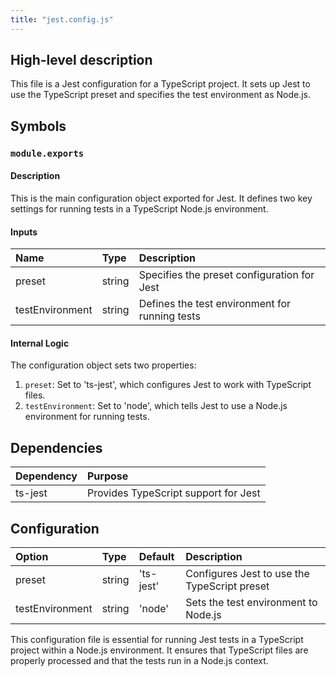 ```yaml
---
title: "jest.config.js"
---
```


## High-level description

This file is a Jest configuration for a TypeScript project. It sets up Jest to use the TypeScript preset and specifies the test environment as Node.js.

## Symbols

### `module.exports`

#### Description

This is the main configuration object exported for Jest. It defines two key settings for running tests in a TypeScript Node.js environment.

#### Inputs

| Name | Type | Description |
|:-----|:-----|:------------|
| preset | string | Specifies the preset configuration for Jest |
| testEnvironment | string | Defines the test environment for running tests |

#### Internal Logic

The configuration object sets two properties:

1. `preset`: Set to 'ts-jest', which configures Jest to work with TypeScript files.
2. `testEnvironment`: Set to 'node', which tells Jest to use a Node.js environment for running tests.

## Dependencies

| Dependency | Purpose |
|:-----------|:--------|
| ts-jest | Provides TypeScript support for Jest |

## Configuration

| Option | Type | Default | Description |
|:-------|:-----|:--------|:------------|
| preset | string | 'ts-jest' | Configures Jest to use the TypeScript preset |
| testEnvironment | string | 'node' | Sets the test environment to Node.js |

This configuration file is essential for running Jest tests in a TypeScript project within a Node.js environment. It ensures that TypeScript files are properly processed and that the tests run in a Node.js context.